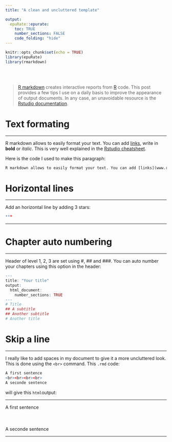 ```yaml
---
title: "A clean and uncluttered template"

output:
  epuRate::epurate:
    toc: TRUE
    number_sections: FALSE
    code_folding: "hide"
---
```

<style>
#TOC {
  top: 1%;
  opacity: 0.5;
}
#TOC:hover {
  opacity: 1;
}
</style>

```r
knitr::opts_chunk$set(echo = TRUE)
library(epuRate)
library(rmarkdown)
```
  
<br><br>

> [R markdown](https://rmarkdown.rstudio.com) creates interactive reports from [R](https://www.r-project.org) code. This post provides a few tips I use on a daily basis to improve the appearance of output documents. In any case, an unavoidable resource is the [Rstudio documentation](https://rmarkdown.rstudio.com/html_document_format.html).



# Text formating {#text-formatting}
***
R markdown allows to easily format your text. You can add [links](www.r-graph-gallery.com), write in **bold** or *italic*. This is very well explained in the [Rstudio cheatsheet](https://www.rstudio.com/wp-content/uploads/2015/02/rmarkdown-cheatsheet.pdf).

Here is the code I used to make this paragraph:
```r
R markdown allows to easily format your text. You can add [links](www.r-graph-gallery.com), write in **bold** or *italic*. This is very well explained in the [Rstudio cheatsheet](https://www.rstudio.com/wp-content/uploads/2015/02/rmarkdown-cheatsheet.pdf).
```



# Horizontal lines {#horizontal-line}
***
Add an horizontal line by adding 3 stars:
```r
***
```

***



# Chapter auto numbering {#auto-numbering}
***
Header of level 1, 2, 3 are set using #, ## and ###. You can auto number your chapters using this option in the header:
```r
---
title: "Your title"
output: 
  html_document:
    number_sections: TRUE
---
# Title
## A subtitle
## Another subtitle
# Another title
```



# Skip a line {#skip-line}
***
I really like to add spaces in my document to give it a more uncluttered look. This is done using the `<br>` command. This `.rmd` code:
```r
A first sentence
<br><br><br><br>
A seconde sentence
```

will give this `html`output:

***

A first sentence
<br><br><br><br>
A seconde sentence

***

